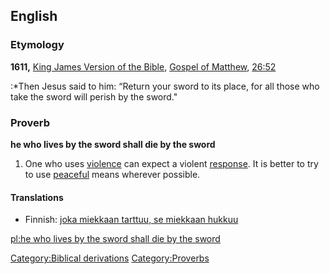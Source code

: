 ==English==
===Etymology===
'''1611,''' [[w:King James Version of the Bible|King James Version of the Bible]], [[w:Gospel of Matthew|Gospel of Matthew]], [[s:Bible (King James)/Matthew#Chapter 26|26:52]]
:*Then Jesus said to him: “Return your sword to its place, for all those who take the sword will perish by the sword."

===Proverb===
'''he who lives by the sword shall die by the sword'''

#One who uses [[violence]] can expect a violent [[response]]. It is better to try to use [[peaceful]] means wherever possible.


====Translations====
*Finnish: [[joka miekkaan tarttuu, se miekkaan hukkuu]]

[[Category:Biblical derivations]]
[[Category:Proverbs]]

[[pl:he who lives by the sword shall die by the sword]]